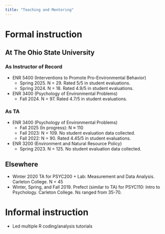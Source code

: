 ```yaml
---
title: "Teaching and Mentoring"
---
```

# Formal instruction
## At The Ohio State University
### As Instructor of Record
- ENR 5400 (Interventions to Promote Pro-Environmental Behavior)
  - Spring 2025. N = 29. Rated 5/5 in student evaluations.
  - Spring 2024. N = 18. Rated 4.9/5 in student evaluations.
- ENR 3400 (Psychology of Environmental Problems)
  - Fall 2024. N = 97. Rated 4.7/5 in student evaluations.

### As TA
- ENR 3400 (Psychology of Environmental Problems)
  - Fall 2025 (In progress): N ≈ 110
  - Fall 2023: N = 109. No student evaluation data collected.
  - Fall 2022: N = 90. Rated 4.45/5 in student evaluations.
- ENR 3200 (Environment and Natural Resource Policy)
  - Spring 2023. N = 125. No student evaluation data collected.


## Elsewhere
- Winter 2020 TA for PSYC200 + Lab: Measurement and Data Analysis. Carleton College. N = 45
- Winter, Spring, and Fall 2019. Prefect (similar to TA) for PSYC110: Intro to Psychology. Carleton College. Ns ranged from 35-70.

# Informal instruction
- Led multiple R coding/analysis tutorials